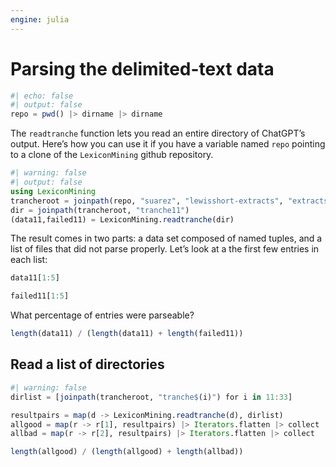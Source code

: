 ```yaml
---
engine: julia
---
```


# Parsing the delimited-text data

```julia
#| echo: false
#| output: false
repo = pwd() |> dirname |> dirname
``` 


The `readtranche` function lets you read an entire directory of ChatGPT's output. Here's how you can use it if you have a variable named `repo` pointing to a clone of the `LexiconMining` github repository.

```julia
#| warning: false
#| output: false
using LexiconMining
trancheroot = joinpath(repo, "suarez", "lewisshort-extracts", "extracts-cycle2")
dir = joinpath(trancheroot, "tranche11")
(data11,failed11) = LexiconMining.readtranche(dir)
```

The result comes in two parts: a data set composed of named tuples, and a list of files that did not parse properly. Let's look at a the first few entries in each list:

```julia
data11[1:5]
```

```julia
failed11[1:5]
```

What percentage of entries were parseable?

```julia
length(data11) / (length(data11) + length(failed11))
```

## Read a list of directories

```julia
#| warning: false
dirlist = [joinpath(trancheroot, "tranche$(i)") for i in 11:33]

resultpairs = map(d -> LexiconMining.readtranche(d), dirlist)
allgood = map(r -> r[1], resultpairs) |> Iterators.flatten |> collect
allbad = map(r -> r[2], resultpairs) |> Iterators.flatten |> collect

length(allgood) / (length(allgood) + length(allbad))
```
